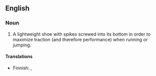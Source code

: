 ==English==

===Noun===
{{en-noun|head= [[track]] [[spike]]}}

# A lightweight shoe with spikes screwed into its bottom in order to maximize traction (and therefore performance) when running or jumping.

====Translations====
{{trans-top|lightweight shoe for running}}
* Finnish: {{t|fi|piikkikenkä}}, {{t|fi|piikkari}}
{{trans-mid}}
{{trans-bottom}}